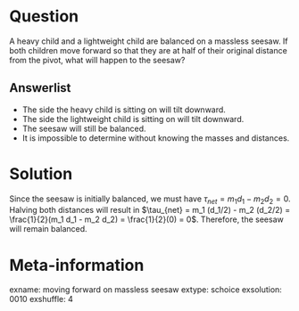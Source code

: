 Question
========
A heavy child and a lightweight child are balanced on a massless seesaw. If both children move forward so that they are at half of their original distance from the pivot, what will happen to the seesaw?


Answerlist
----------
* The side the heavy child is sitting on will tilt downward.
* The side the lightweight child is sitting on will tilt downward.
* The seesaw will still be balanced.
* It is impossible to determine without knowing the masses and distances.


Solution
========
Since the seesaw is initially balanced, we must have $\tau_{net} = m_{1} d_{1} - m_{2} d_{2} = 0$. Halving both distances will result in $\tau_{net} = m_1 (d_1/2) - m_2 (d_2/2) = \frac{1}{2}(m_1 d_1 - m_2 d_2) = \frac{1}{2}(0) = 0$. Therefore, the seesaw will remain balanced.


Meta-information
================
exname: moving forward on massless seesaw
extype: schoice
exsolution: 0010
exshuffle: 4
